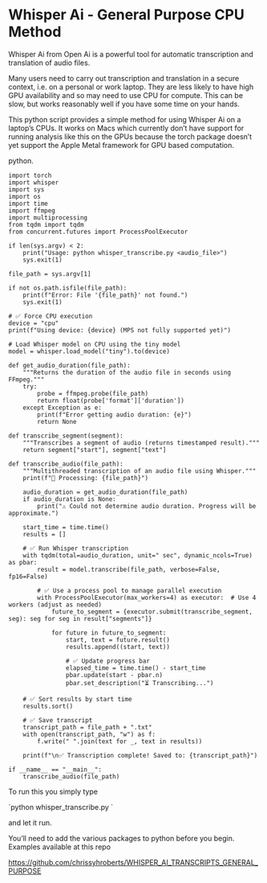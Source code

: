 # Whisper Ai - General Purpose CPU Method

Whisper Ai from Open Ai is a powerful tool for automatic transcription and translation of audio files.

Many users need to carry out transcription and translation in a secure context, i.e. on a personal or work laptop. They are less likely to have high GPU availability and so may need to use CPU for compute. This can be slow, but works reasonably well if you have some time on your hands.

This python script provides a simple method for using Whisper Ai on a laptop's CPUs. It works on Macs which currently don't have support for running analysis like this on the GPUs because the torch package doesn't yet support the Apple Metal framework for GPU based computation.

python.

```         
import torch
import whisper
import sys
import os
import time
import ffmpeg
import multiprocessing
from tqdm import tqdm
from concurrent.futures import ProcessPoolExecutor

if len(sys.argv) < 2:
    print("Usage: python whisper_transcribe.py <audio_file>")
    sys.exit(1)

file_path = sys.argv[1]

if not os.path.isfile(file_path):
    print(f"Error: File '{file_path}' not found.")
    sys.exit(1)

# ✅ Force CPU execution
device = "cpu"
print(f"Using device: {device} (MPS not fully supported yet)")

# Load Whisper model on CPU using the tiny model
model = whisper.load_model("tiny").to(device)

def get_audio_duration(file_path):
    """Returns the duration of the audio file in seconds using FFmpeg."""
    try:
        probe = ffmpeg.probe(file_path)
        return float(probe['format']['duration'])
    except Exception as e:
        print(f"Error getting audio duration: {e}")
        return None

def transcribe_segment(segment):
    """Transcribes a segment of audio (returns timestamped result)."""
    return segment["start"], segment["text"]

def transcribe_audio(file_path):
    """Multithreaded transcription of an audio file using Whisper."""
    print(f"🎤 Processing: {file_path}")

    audio_duration = get_audio_duration(file_path)
    if audio_duration is None:
        print("⚠️ Could not determine audio duration. Progress will be approximate.")

    start_time = time.time()
    results = []

    # ✅ Run Whisper transcription
    with tqdm(total=audio_duration, unit=" sec", dynamic_ncols=True) as pbar:
        result = model.transcribe(file_path, verbose=False, fp16=False)

        # ✅ Use a process pool to manage parallel execution
        with ProcessPoolExecutor(max_workers=4) as executor:  # Use 4 workers (adjust as needed)
            future_to_segment = {executor.submit(transcribe_segment, seg): seg for seg in result["segments"]}
            
            for future in future_to_segment:
                start, text = future.result()
                results.append((start, text))
                
                # ✅ Update progress bar
                elapsed_time = time.time() - start_time
                pbar.update(start - pbar.n)
                pbar.set_description("⏳ Transcribing...")
    
    # ✅ Sort results by start time
    results.sort()

    # ✅ Save transcript
    transcript_path = file_path + ".txt"
    with open(transcript_path, "w") as f:
        f.write(" ".join(text for _, text in results))

    print(f"\n✅ Transcription complete! Saved to: {transcript_path}")

if __name__ == "__main__":
    transcribe_audio(file_path)
```

To run this you simply type

\`python whisper_transcribe.py <audio_file>\`

and let it run.

You'll need to add the various packages to python before you begin. Examples available at this repo

<https://github.com/chrissyhroberts/WHISPER_AI_TRANSCRIPTS_GENERAL_PURPOSE>
